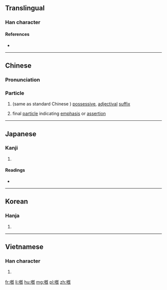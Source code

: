 ==Translingual==

===Han character===
{{Han char|rn=30|rad=口|as=11|sn=14|four=|canj=口日戈山 (RAIU), 口竹心山 (RHPU)|ids=⿰[[口]][[既]]}}

====References====
* {{Han ref|kx=0204.430|dkj=04170|dj=0427.200|hdz=10662.090|uh=5605|ud=22021}}

----

==Chinese==
{{zh-hanzi-box|[[嘅]]}}

===Pronunciation===
{{zh-pron
|c=ge3,ge2
|cat=part}}

===Particle===
{{zh-particle}}

# {{cx|Cantonese|lang=zh}} (same as standard Chinese {{zh-l|的}}) [[possessive]], [[adjectival]] [[suffix]]
#: {{zh-usex|佢哋 嘅|their, theirs|C-GZ|link=yes}}
# {{cx|Cantonese|lang=zh}}  final [[particle]] indicating [[emphasis]] or [[assertion]]
#: {{zh-usex|點解 會 噉 嘅？|Why does it have to be like this?|C-GZ|link=yes}}

----

==Japanese==

===Kanji===
{{ja-kanji|grade=|rs=口11}}

# {{defn|lang=ja|sort=口11}}

====Readings====
* {{ja-readings|on=[[かい]] (kai), [[がい]] (gai)|kun=[[なげく]] (nageku)}}

----

==Korean==

===Hanja===
{{ko-hanja|hangeul=개|rv=kae}}

# {{defn|lang=ko|sort=口11}}

----

==Vietnamese==

===Han character===
{{vi-hantu|[[ngấy]], [[gáy]], [[gấy]], [[ngáy]], [[ngậy]]|rs=口11}}

# {{defn|vi}}

[[fr:嘅]]
[[li:嘅]]
[[hu:嘅]]
[[mg:嘅]]
[[pl:嘅]]
[[zh:嘅]]
